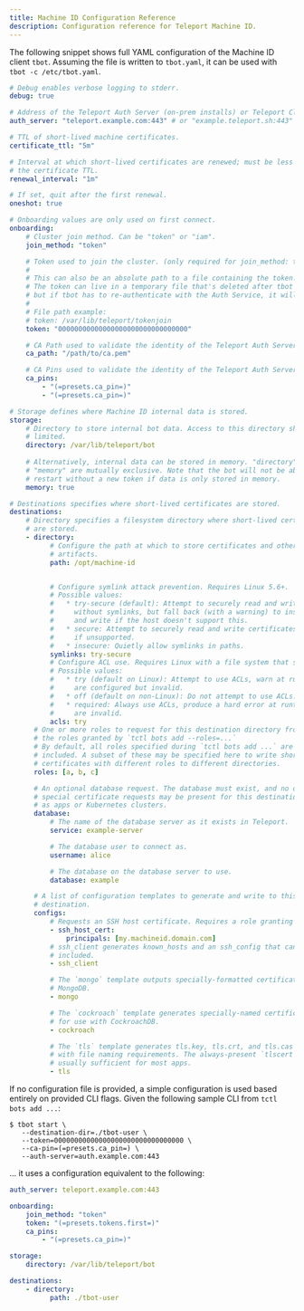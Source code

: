 ```yaml
---
title: Machine ID Configuration Reference
description: Configuration reference for Teleport Machine ID.
---
```


The following snippet shows full YAML configuration of the Machine ID client
`tbot`. Assuming the file is written to `tbot.yaml`, it can be used with
`tbot -c /etc/tbot.yaml`.

```yaml
# Debug enables verbose logging to stderr.
debug: true

# Address of the Teleport Auth Server (on-prem installs) or Teleport Cloud tenant.
auth_server: "teleport.example.com:443" # or "example.teleport.sh:443" for Teleport Cloud

# TTL of short-lived machine certificates.
certificate_ttl: "5m"

# Interval at which short-lived certificates are renewed; must be less than
# the certificate TTL.
renewal_interval: "1m"

# If set, quit after the first renewal.
oneshot: true

# Onboarding values are only used on first connect.
onboarding:
    # Cluster join method. Can be "token" or "iam".
    join_method: "token"

    # Token used to join the cluster. (only required for join_method: token)
    #
    # This can also be an absolute path to a file containing the token.
    # The token can live in a temporary file that's deleted after tbot is first launched, 
    # but if tbot has to re-authenticate with the Auth Service, it will fail.
    # 
    # File path example:
    # token: /var/lib/teleport/tokenjoin
    token: "00000000000000000000000000000000"

    # CA Path used to validate the identity of the Teleport Auth Server on first connect.
    ca_path: "/path/to/ca.pem"

    # CA Pins used to validate the identity of the Teleport Auth Server on first connect.
    ca_pins:
        - "(=presets.ca_pin=)"
        - "(=presets.ca_pin=)"

# Storage defines where Machine ID internal data is stored.
storage:
    # Directory to store internal bot data. Access to this directory should be
    # limited.
    directory: /var/lib/teleport/bot
    
    # Alternatively, internal data can be stored in memory. "directory" and
    # "memory" are mutually exclusive. Note that the bot will not be able to
    # restart without a new token if data is only stored in memory.
    memory: true

# Destinations specifies where short-lived certificates are stored.
destinations:
    # Directory specifies a filesystem directory where short-lived certificates
    # are stored.
    - directory:
          # Configure the path at which to store certificates and other
          # artifacts.
          path: /opt/machine-id


          # Configure symlink attack prevention. Requires Linux 5.6+.
          # Possible values:
          #   * try-secure (default): Attempt to securely read and write certificates
          #     without symlinks, but fall back (with a warning) to insecure read
          #     and write if the host doesn't support this.
          #   * secure: Attempt to securely read and write certificates, with a hard error
          #     if unsupported.
          #   * insecure: Quietly allow symlinks in paths.
          symlinks: try-secure
          # Configure ACL use. Requires Linux with a file system that supports ACLs.
          # Possible values:
          #   * try (default on Linux): Attempt to use ACLs, warn at runtime if ACLs
          #     are configured but invalid.
          #   * off (default on non-Linux): Do not attempt to use ACLs.
          #   * required: Always use ACLs, produce a hard error at runtime if ACLs
          #     are invalid.
          acls: try
      # One or more roles to request for this destination directory from among
      # the roles granted by `tctl bots add --roles=...`
      # By default, all roles specified during `tctl bots add ...` are
      # included. A subset of these may be specified here to write short-lived
      # certificates with different roles to different directories.
      roles: [a, b, c]

      # An optional database request. The database must exist, and no other
      # special certificate requests may be present for this destination, such
      # as apps or Kubernetes clusters.
      database:
          # The name of the database server as it exists in Teleport.
          service: example-server

          # The database user to connect as.
          username: alice

          # The database on the database server to use.
          database: example

      # A list of configuration templates to generate and write to this
      # destination.
      configs:
          # Requests an SSH host certificate. Requires a role granting the `create` verb on `host_cert` resources.
          - ssh_host_cert:
              principals: [my.machineid.domain.com]
          # ssh_client generates known_hosts and an ssh_config that can be
          # included.
          - ssh_client

          # The `mongo` template outputs specially-formatted certificates for
          # MongoDB.
          - mongo

          # The `cockroach` template generates specially-named certificates
          # for use with CockroachDB.
          - cockroach

          # The `tls` template generates tls.key, tls.crt, and tls.cas for apps
          # with file naming requirements. The always-present `tlscert` is
          # usually sufficient for most apps.
          - tls
```

If no configuration file is provided, a simple configuration is used based
entirely on provided CLI flags. Given the following sample CLI from
`tctl bots add ...`:

```code
$ tbot start \
   --destination-dir=./tbot-user \
   --token=00000000000000000000000000000000 \
   --ca-pin=(=presets.ca_pin=) \
   --auth-server=auth.example.com:443
```

... it uses a configuration equivalent to the following:

```yaml
auth_server: teleport.example.com:443

onboarding:
    join_method: "token"
    token: "(=presets.tokens.first=)"
    ca_pins:
        - "(=presets.ca_pin=)"

storage:
    directory: /var/lib/teleport/bot

destinations:
    - directory:
          path: ./tbot-user
```
